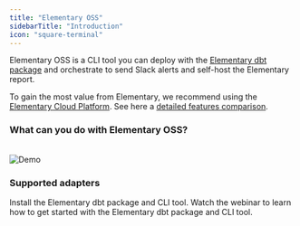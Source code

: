 ```yaml
---
title: "Elementary OSS"
sidebarTitle: "Introduction"
icon: "square-terminal"
---
```


Elementary OSS is a CLI tool you can deploy with the [Elementary dbt package](/guides/modules-overview/dbt-package) and orchestrate to send Slack alerts and self-host the Elementary report.

To gain the most value from Elementary, we recommend using the [Elementary Cloud Platform](/cloud/introduction). See here a [detailed features comparison](/overview/cloud-vs-oss).

### What can you do with Elementary OSS?

<CardGroup cols={2}>

  <Card title="Generate an observability report" icon="browsers" iconType="solid" href="/oss/guides/generate-report-ui" />

  <Card title="Send alerts" icon="bell-exclamation" href="/oss/guides/alerts/elementary-alerts" />

  <Card title="Share the report" icon="share-all" iconType="solid" href="/oss/guides/share-report-ui" />

  <Card title="Deploy in production" icon="gear" iconType="solid" href="/oss/deployment-and-configuration/elementary-in-production" />
</CardGroup>

<br />

<Frame>
  <img src="https://raw.githubusercontent.com/elementary-data/elementary/master/static/report_ui.gif" alt="Demo" />
</Frame>

### Supported adapters

<Snippet file="oss/adapters-cards.mdx" />


<CardGroup cols={1}>
  <Card title="Quickstart Elementary OSS" href="/oss/quickstart/quickstart-cli-package" icon="circle-play" iconType="solid">
    Install the Elementary dbt package and CLI tool.
  </Card>

  <Card title="Webinar: Getting Started with Elementary OSS" href="https://www.elementary-data.com/webinar/getting-started-with-elementary" icon="video">
    Watch the webinar to learn how to get started with the Elementary dbt package and CLI tool.
  </Card>
</CardGroup>
